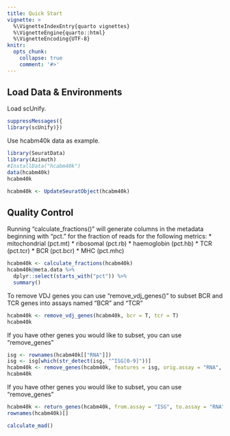 ```yaml
---
title: Quick Start
vignette: >
  %\VignetteIndexEntry{quarto vignettes}
  %\VignetteEngine{quarto::html}
  %\VignetteEncoding{UTF-8}
knitr:
  opts_chunk: 
    collapse: true
    comment: '#>'
---
```



## Load Data & Environments

Load scUnify.
```r
suppressMessages({
library(scUnify)})
```


Use hcabm40k data as example.
```r
library(SeuratData)
library(Azimuth)
#InstallData("hcabm40k")
data(hcabm40k)
hcabm40k
```

```r
hcabm40k <- UpdateSeuratObject(hcabm40k)
```

## Quality Control
Running "calculate_fractions()" will generate columns in the metadata beginning with "pct." for the fraction of reads for the following metrics:
* mitochondrial (pct.mt)
* ribosomal (pct.rb)
* haemoglobin (pct.hb)
* TCR (pct.tcr)
* BCR (pct.bcr)
* MHC (pct.mhc)

```r
hcabm40k <- calculate_fractions(hcabm40k)
hcabm40k@meta.data %>%
  dplyr::select(starts_with("pct")) %>%
  summary()
```

To remove VDJ genes you can use "remove_vdj_genes()" to subset BCR and TCR genes into assays named "BCR" and "TCR"

```r
hcabm40k <- remove_vdj_genes(hcabm40k, bcr = T, tcr = T)
hcabm40k
```

If you have other genes you would like to subset, you can use "remove_genes"
```r
isg <- rownames(hcabm40k[["RNA"]])
isg <- isg[which(str_detect(isg, "^ISG[0-9]"))]
hcabm40k <- remove_genes(hcabm40k, features = isg, orig.assay = "RNA", new.assay = "ISG")
hcabm40k
```

If you have other genes you would like to subset, you can use "remove_genes"
```r
hcabm40k <- return_genes(hcabm40k, from.assay = "ISG", to.assay = "RNA")
rownames(hcabm40k)[]
```


```r
calculate_mad()
```